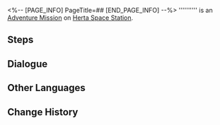 <%-- [PAGE_INFO]
PageTitle=##
[END_PAGE_INFO] --%>
{{Stub|Dialogue.}}
{{Mission Infobox
|id            = 4140120
|title         = 
|image         = <!--Mission .png-->
|type          = Adventure
|event_name    = 
|chapter       = 
|requirements  = [[Adventure Mission]] ''[[Critter Pick: Care]]'' completed
|summary       = <!--official mission summary from Fate's Atlas-->
|characters    = Trailblazer
|startLocation = [[Herta Space Station]] - [[Seclusion Zone]]
|world         = Herta Space Station
|area          = Seclusion Zone
|prev          = Critter Pick: Care
|next          = 
|exp           = 
|credits       = 3000
|stellarJade   = 
|other         = {{Card List|Lost Gold Fragment*2; Hertareum*20}}
}}
'''''''''' is an [[Adventure Mission]] on [[Herta Space Station]].

==Steps==


<!--
==Gameplay Notes==

--><!--
==Trial Character==

-->
==Dialogue==
{{Stub Dialogue}}
{{Dialogue Start}}
:{{tx}}
{{Dialogue End}}

==Other Languages==
{{Other Languages
|en   = 
|zhs  = 
|zht  = 
|ja   = 
|ko   = 
|es   = 
|fr   = 
|ru   = 
|th   = 
|vi   = 
|de   = 
|id   = 
|pt   = 
}}

==Change History==
{{Change History|1.6}}
